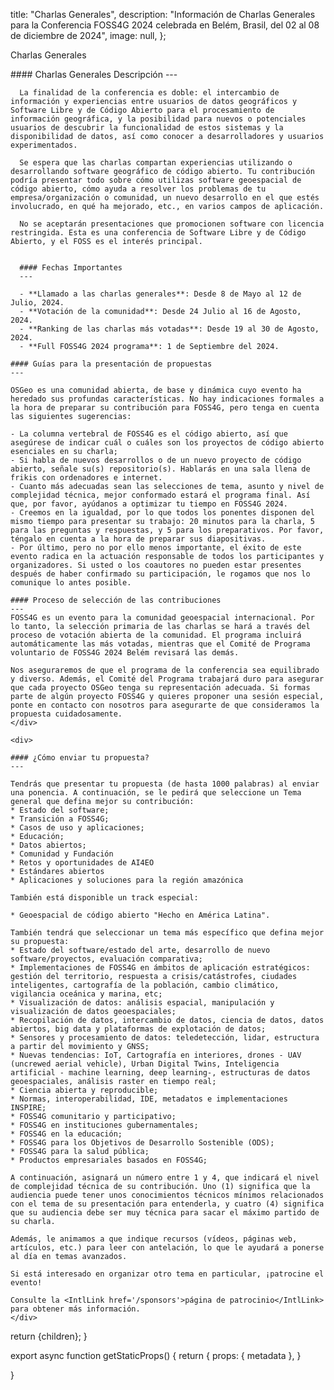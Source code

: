 
  title: "Charlas Generales",
  description: "Información de Charlas Generales para la Conferencia FOSS4G 2024 celebrada en Belém, Brasil, del 02 al 08 de diciembre de 2024",
  image: null,
};

<Heading color="orange" bubble>Charlas Generales</Heading>


<div className="grid space-y-4 mt-4">
  <div className="grid md:grid-cols-2 gap-4">  
    <div className="">
      #### Charlas Generales Descripción
      ---

      La finalidad de la conferencia es doble: el intercambio de información y experiencias entre usuarios de datos geográficos y Software Libre y de Código Abierto para el procesamiento de información geográfica, y la posibilidad para nuevos o potenciales usuarios de descubrir la funcionalidad de estos sistemas y la disponibilidad de datos, así como conocer a desarrolladores y usuarios experimentados.

      Se espera que las charlas compartan experiencias utilizando o desarrollando software geográfico de código abierto. Tu contribución podría presentar todo sobre cómo utilizas software geoespacial de código abierto, cómo ayuda a resolver los problemas de tu empresa/organización o comunidad, un nuevo desarrollo en el que estés involucrado, en qué ha mejorado, etc., en varios campos de aplicación.

      No se aceptarán presentaciones que promocionen software con licencia restringida. Esta es una conferencia de Software Libre y de Código Abierto, y el FOSS es el interés principal.


      #### Fechas Importantes
      ---

      - **Llamado a las charlas generales**: Desde 8 de Mayo al 12 de Julio, 2024.
      - **Votación de la comunidad**: Desde 24 Julio al 16 de Agosto, 2024.
      - **Ranking de las charlas más votadas**: Desde 19 al 30 de Agosto, 2024.
      - **Full FOSS4G 2024 programa**: 1 de Septiembre del 2024.

    #### Guías para la presentación de propuestas
    ---

    OSGeo es una comunidad abierta, de base y dinámica cuyo evento ha heredado sus profundas características. No hay indicaciones formales a la hora de preparar su contribución para FOSS4G, pero tenga en cuenta las siguientes sugerencias:

    - La columna vertebral de FOSS4G es el código abierto, así que asegúrese de indicar cuál o cuáles son los proyectos de código abierto esenciales en su charla;
    - Si habla de nuevos desarrollos o de un nuevo proyecto de código abierto, señale su(s) repositorio(s). Hablarás en una sala llena de frikis con ordenadores e internet.
    - Cuanto más adecuadas sean las selecciones de tema, asunto y nivel de complejidad técnica, mejor conformado estará el programa final. Así que, por favor, ayúdanos a optimizar tu tiempo en FOSS4G 2024.
    - Creemos en la igualdad, por lo que todos los ponentes disponen del mismo tiempo para presentar su trabajo: 20 minutos para la charla, 5 para las preguntas y respuestas, y 5 para los preparativos. Por favor, téngalo en cuenta a la hora de preparar sus diapositivas.
    - Por último, pero no por ello menos importante, el éxito de este evento radica en la actuación responsable de todos los participantes y organizadores. Si usted o los coautores no pueden estar presentes después de haber confirmado su participación, le rogamos que nos lo comunique lo antes posible.

    #### Proceso de selección de las contribuciones
    ---
    FOSS4G es un evento para la comunidad geoespacial internacional. Por lo tanto, la selección primaria de las charlas se hará a través del proceso de votación abierta de la comunidad. El programa incluirá automáticamente las más votadas, mientras que el Comité de Programa voluntario de FOSS4G 2024 Belém revisará las demás.

    Nos aseguraremos de que el programa de la conferencia sea equilibrado y diverso. Además, el Comité del Programa trabajará duro para asegurar que cada proyecto OSGeo tenga su representación adecuada. Si formas parte de algún proyecto FOSS4G y quieres proponer una sesión especial, ponte en contacto con nosotros para asegurarte de que consideramos la propuesta cuidadosamente.
    </div>

    <div>

    #### ¿Cómo enviar tu propuesta?
    ---

    Tendrás que presentar tu propuesta (de hasta 1000 palabras) al enviar una ponencia. A continuación, se le pedirá que seleccione un Tema general que defina mejor su contribución:
    * Estado del software;
    * Transición a FOSS4G;
    * Casos de uso y aplicaciones;
    * Educación;
    * Datos abiertos;
    * Comunidad y Fundación
    * Retos y oportunidades de AI4EO
    * Estándares abiertos
    * Aplicaciones y soluciones para la región amazónica

    También está disponible un track especial:

    * Geoespacial de código abierto "Hecho en América Latina".

    También tendrá que seleccionar un tema más específico que defina mejor su propuesta:
    * Estado del software/estado del arte, desarrollo de nuevo software/proyectos, evaluación comparativa;
    * Implementaciones de FOSS4G en ámbitos de aplicación estratégicos: gestión del territorio, respuesta a crisis/catástrofes, ciudades inteligentes, cartografía de la población, cambio climático, vigilancia oceánica y marina, etc;
    * Visualización de datos: análisis espacial, manipulación y visualización de datos geoespaciales;
    * Recopilación de datos, intercambio de datos, ciencia de datos, datos abiertos, big data y plataformas de explotación de datos;
    * Sensores y procesamiento de datos: teledetección, lidar, estructura a partir del movimiento y GNSS;
    * Nuevas tendencias: IoT, Cartografía en interiores, drones - UAV (uncrewed aerial vehicle), Urban Digital Twins, Inteligencia artificial - machine learning, deep learning-, estructuras de datos geoespaciales, análisis raster en tiempo real;
    * Ciencia abierta y reproducible;
    * Normas, interoperabilidad, IDE, metadatos e implementaciones INSPIRE;
    * FOSS4G comunitario y participativo;
    * FOSS4G en instituciones gubernamentales;
    * FOSS4G en la educación;
    * FOSS4G para los Objetivos de Desarrollo Sostenible (ODS);
    * FOSS4G para la salud pública;
    * Productos empresariales basados en FOSS4G;

    A continuación, asignará un número entre 1 y 4, que indicará el nivel de complejidad técnica de su contribución. Uno (1) significa que la audiencia puede tener unos conocimientos técnicos mínimos relacionados con el tema de su presentación para entenderla, y cuatro (4) significa que su audiencia debe ser muy técnica para sacar el máximo partido de su charla.

    Además, le animamos a que indique recursos (vídeos, páginas web, artículos, etc.) para leer con antelación, lo que le ayudará a ponerse al día en temas avanzados.

    Si está interesado en organizar otro tema en particular, ¡patrocine el evento!

    Consulte la <IntlLink href='/sponsors'>página de patrocinio</IntlLink> para obtener más información.
    </div>
  </div>
</div>


  return <MdxLayout metadata={metadata}>{children}</MdxLayout>;
}

export async function getStaticProps() {
  return {
    props: {
      metadata
    },
  }

}
